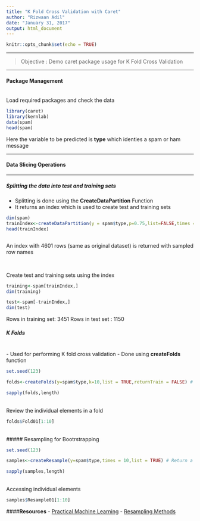 ```yaml
---
title: "K Fold Cross Validation with Caret"
author: "Rizwaan Adil"
date: "January 31, 2017"
output: html_document
---
```


```r
knitr::opts_chunk$set(echo = TRUE)
```

***
>Objective : Demo caret package usage for K Fold Cross Validation

***
#### Package Management


<br>
Load required packages and check the data
```r

library(caret)
library(kernlab)
data(spam)
head(spam)

```

Here the variable to be predicted is __type__ which identies a spam or ham message


***
#### Data Slicing Operations 
***

##### Splitting the data into test and training sets


- Splitting is done using the __CreateDataPartition__ Function
- It returns an index which is used to create test and training sets

```r
dim(spam)
trainIndex<-createDataPartition(y = spam$type,p=0.75,list=FALSE,times = 1) # Use the type column ; 75% data goes to training, return a matrix
head(trainIndex)



```

An index with 4601 rows (same as original dataset) is returned with sampled row names

<br>

Create test and training sets using the index

```r
training<-spam[trainIndex,]
dim(training)

test<-spam[-trainIndex,]
dim(test)


```

Rows in training set:  3451
Rows in test set : 1150


##### K Folds

<br> 
- Used for performing K fold cross validation
- Done using __createFolds__ function

```r

set.seed(123)

folds<-createFolds(y=spam$type,k=10,list = TRUE,returnTrain = FALSE) # Return a list of folds , return only the test set

sapply(folds,length)
```

<br>
Review the individual elements in a  fold

```r
folds$Fold01[1:10]

```



<br>
##### Resampling for Bootrstrapping 
<br>

```r

set.seed(123)

samples<-createResample(y=spam$type,times = 10,list = TRUE) # Return a list of 10 resamples ; with replacement

sapply(samples,length)


```


<br>
Accessing individual elements

```r
samples$Resample01[1:10]
```










####__Resources__
- [Practical Machine Learning](https://www.coursera.org/learn/practical-machine-learning/lecture/0vwNS/training-option)
- [Resampling Methods](https://lagunita.stanford.edu/courses/HumanitiesSciences/StatLearning/Winter2016/courseware/9956347366744e1cac95f513e9235f9f/9339db132f504f809056f221271d9795/)
